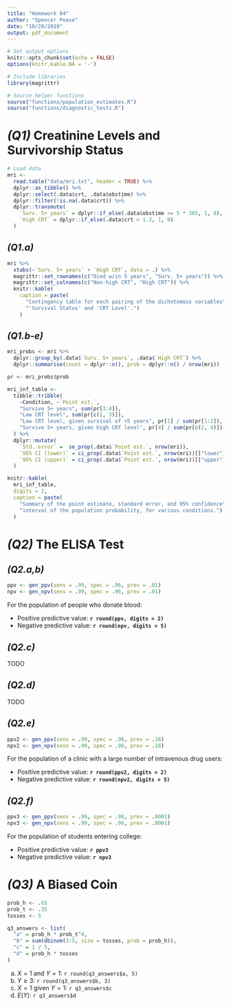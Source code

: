 ```yaml
---
title: "Homework 04"
author: "Spencer Pease"
date: "10/28/2019"
output: pdf_document
---
```


```r

# Set output options
knitr::opts_chunk$set(echo = FALSE)
options(knitr.kable.NA = '-')

# Include libraries
library(magrittr)

# Source helper functions
source("functions/population_estimates.R")
source("functions/diagnostic_tests.R")

```

# _(Q1)_ Creatinine Levels and Survivorship Status

```r

# Load data
mri <-
  read.table("data/mri.txt", header = TRUE) %>%
  dplyr::as_tibble() %>%
  dplyr::select(.data$crt, .data$obstime) %>%
  dplyr::filter(!is.na(.data$crt)) %>%
  dplyr::transmute(
    `Surv. 5+ years` = dplyr::if_else(.data$obstime >= 5 * 365, 1, 0),
    `High CRT` = dplyr::if_else(.data$crt > 1.2, 1, 0)
  )

```


## _(Q1.a)_

```r

mri %>%
  xtabs(~`Surv. 5+ years` + `High CRT`, data = .) %>%
  magrittr::set_rownames(c("Died w/in 5 years", "Surv. 5+ years")) %>%
  magrittr::set_colnames(c("Non-high CRT", "High CRT")) %>%
  knitr::kable(
    caption = paste(
      "Contingency table for each pairing of the dichotomous variables",
      "'Survival Status' and 'CRT Level'.")
    )

```


## _(Q1.b-e)_

```r

mri_probs <- mri %>%
  dplyr::group_by(.data$`Surv. 5+ years`, .data$`High CRT`) %>%
  dplyr::summarise(count = dplyr::n(), prob = dplyr::n() / nrow(mri))

pr <- mri_probs$prob

mri_inf_table <-
  tibble::tribble(
    ~Condition, ~`Point est.`,
    "Survive 5+ years", sum(pr[3:4]),
    "Low CRT level", sum(pr[c(1, 3)]),
    "Low CRT level, given survival of <5 years", pr[1] / sum(pr[1:2]),
    "Survive 5+ years, given high CRT level", pr[4] / sum(pr[c(2, 4)])
  ) %>%
  dplyr::mutate(
    `Std. error` =  se_prop(.data$`Point est.`, nrow(mri)),
    `95% CI (lower)` = ci_prop(.data$`Point est.`, nrow(mri))[["lower"]],
    `95% CI (upper)` = ci_prop(.data$`Point est.`, nrow(mri))[["upper"]]
  )

knitr::kable(
  mri_inf_table,
  digits = 2,
  caption = paste(
    "Summary of the point estimate, standard error, and 95% confidence",
    "interval of the population probability, for various conditions.")
  )

```


# _(Q2)_ The ELISA Test

## _(Q2.a,b)_

```r

ppv <- gen_ppv(sens = .99, spec = .96, prev = .01)
npv <- gen_npv(sens = .99, spec = .96, prev = .01)

```

For the population of people who donate blood:

 * Positive predictive value: **`r round(ppv, digits = 2)`**
 * Negative predictive value: **`r round(npv, digits = 5)`**


## _(Q2.c)_

TODO


## _(Q2.d)_

TODO


## _(Q2.e)_

```r

ppv2 <- gen_ppv(sens = .99, spec = .96, prev = .16)
npv2 <- gen_npv(sens = .99, spec = .96, prev = .16)

```

For the population of a clinic with a large number of intravenous drug users:

 * Positive predictive value: **`r round(ppv2, digits = 2)`**
 * Negative predictive value: **`r round(npv2, digits = 5)`**


## _(Q2.f)_

```r

ppv3 <- gen_ppv(sens = .99, spec = .96, prev = .0001)
npv3 <- gen_npv(sens = .99, spec = .96, prev = .0001)

```

For the population of students entering college:

 * Positive predictive value: **`r ppv3`**
 * Negative predictive value: **`r npv3`**


# _(Q3)_ A Biased Coin

```r

prob_h <- .65
prob_t <- .35
tosses <- 5

q3_answers <- list(
  "a" = prob_h * prob_t^4,
  "b" = sum(dbinom(3:5, size = tosses, prob = prob_h)),
  "c" = 1 / 5,
  "d" = prob_h * tosses
)

```

 a) $X=1$ and $Y=1$: `r round(q3_answers$a, 5)`
 b) $Y \geq 3$: `r round(q3_answers$b, 3)`
 c) $X=1$ given $Y=1$: `r q3_answers$c`
 d) $E(Y)$: `r q3_answers$d`
